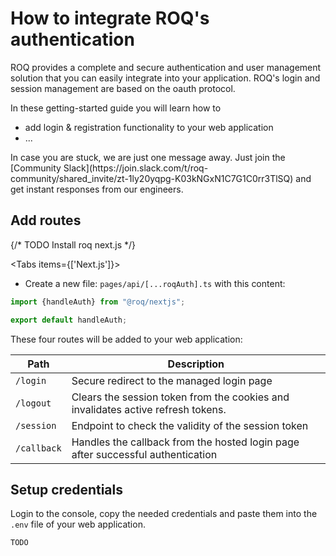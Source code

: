 
# How to integrate ROQ's authentication

ROQ provides a complete and secure authentication and user management solution that you can easily integrate into your
application. ROQ's login and session management are based on the oauth protocol.

In these getting-started guide you will learn how to

* add login & registration functionality to your web application
* ...

<Callout emoji="💡">
In case you are stuck, we are just one message away. Just join the
[Community Slack](https://join.slack.com/t/roq-community/shared_invite/zt-1ly20yqpg-K03kNGxN1C7G1C0rr3TlSQ) and get
instant responses from our engineers.
</Callout>

## Add routes

{/* TODO Install roq next.js */}

<Tabs items={['Next.js']}><Tab>

* Create a new file: `pages/api/[...roqAuth].ts` with this content:

```typescript
import {handleAuth} from "@roq/nextjs";

export default handleAuth;
```

</Tab></Tabs>

These four routes will be added to your web application:

| Path        | Description                                                                      |
|-------------|----------------------------------------------------------------------------------|
| `/login`    | Secure redirect to the managed login page                                        |
| `/logout`   | Clears the session token from the cookies and invalidates active refresh tokens. |
| `/session`  | Endpoint to check the validity of the session token                              |
| `/callback` | Handles the callback from the hosted login page after successful authentication  |

## Setup credentials

Login to the console, copy the needed credentials and paste them into the `.env` file of your web application.

```typescript
TODO
```